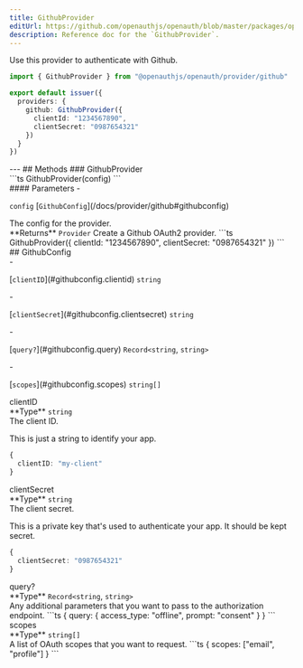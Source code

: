 ```yaml
---
title: GithubProvider
editUrl: https://github.com/openauthjs/openauth/blob/master/packages/openauth/src/provider/github.ts
description: Reference doc for the `GithubProvider`.
---
```



<div class="tsdoc">
<Section type="about">
Use this provider to authenticate with Github.

```ts {5-8}
import { GithubProvider } from "@openauthjs/openauth/provider/github"

export default issuer({
  providers: {
    github: GithubProvider({
      clientId: "1234567890",
      clientSecret: "0987654321"
    })
  }
})
```
</Section>
---
## Methods
### GithubProvider
<Segment>
<Section type="signature">
```ts
GithubProvider(config)
```
</Section>
<Section type="parameters">
#### Parameters
- <p><code class="key">config</code> [<code class="type">GithubConfig</code>](/docs/provider/github#githubconfig)</p>
The config for the provider.
</Section>
<InlineSection>
**Returns** <code class="type">Provider</code>
</InlineSection>
Create a Github OAuth2 provider.
```ts
GithubProvider({
  clientId: "1234567890",
  clientSecret: "0987654321"
})
```
</Segment>
## GithubConfig
<Segment>
<Section type="parameters">
- <p>[<code class="key">clientID</code>](#githubconfig.clientid) <code class="primitive">string</code></p>
- <p>[<code class="key">clientSecret</code>](#githubconfig.clientsecret) <code class="primitive">string</code></p>
- <p>[<code class="key">query?</code>](#githubconfig.query) <code class="primitive">Record</code><code class="symbol">&lt;</code><code class="primitive">string</code>, <code class="primitive">string</code><code class="symbol">&gt;</code></p>
- <p>[<code class="key">scopes</code>](#githubconfig.scopes) <code class="primitive">string</code><code class="symbol">[]</code></p>
</Section>
</Segment>
<NestedTitle id="githubconfig.clientid" Tag="h4" parent="GithubConfig.">clientID</NestedTitle>
<Segment>
<Section type="parameters">
<InlineSection>
**Type** <code class="primitive">string</code>
</InlineSection>
</Section>
The client ID.

This is just a string to identify your app.
```ts
{
  clientID: "my-client"
}
```
</Segment>
<NestedTitle id="githubconfig.clientsecret" Tag="h4" parent="GithubConfig.">clientSecret</NestedTitle>
<Segment>
<Section type="parameters">
<InlineSection>
**Type** <code class="primitive">string</code>
</InlineSection>
</Section>
The client secret.

This is a private key that's used to authenticate your app. It should be kept secret.
```ts
{
  clientSecret: "0987654321"
}
```
</Segment>
<NestedTitle id="githubconfig.query" Tag="h4" parent="GithubConfig.">query?</NestedTitle>
<Segment>
<Section type="parameters">
<InlineSection>
**Type** <code class="primitive">Record</code><code class="symbol">&lt;</code><code class="primitive">string</code>, <code class="primitive">string</code><code class="symbol">&gt;</code>
</InlineSection>
</Section>
Any additional parameters that you want to pass to the authorization endpoint.
```ts
{
  query: {
    access_type: "offline",
    prompt: "consent"
  }
}
```
</Segment>
<NestedTitle id="githubconfig.scopes" Tag="h4" parent="GithubConfig.">scopes</NestedTitle>
<Segment>
<Section type="parameters">
<InlineSection>
**Type** <code class="primitive">string</code><code class="symbol">[]</code>
</InlineSection>
</Section>
A list of OAuth scopes that you want to request.
```ts
{
  scopes: ["email", "profile"]
}
```
</Segment>
</div>